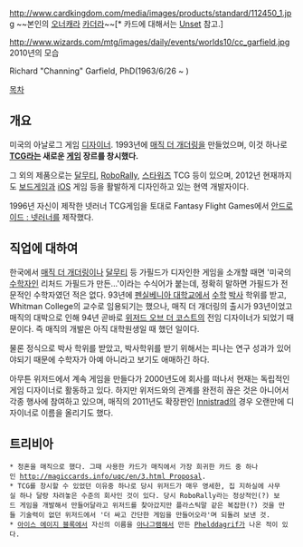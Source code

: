 http://www.cardkingdom.com/media/images/products/standard/112450_1.jpg
~~본인의 [[오너캐]]라 [[카더라]]~~[* 카드에 대해서는 [[Unset]] 참고.]

http://www.wizards.com/mtg/images/daily/events/worlds10/cc_garfield.jpg
2010년의 모습

Richard "Channing" Garfield, PhD(1963/6/26 ~ )

[[목차]]

== 개요 ==
미국의 아날로그 게임 [[디자이너]]. 1993년에 [[매직 더 개더링]]을 만들었으며, 이것 하나로 '''[[TCG]]라는 새로운 [[게임]] 장르를 창시했다.'''

그 외의 제품으로는 [[달무티]], [[RoboRally]], [[스타워즈]] TCG 등이 있으며, 2012년 현재까지도 [[보드게임]]과 [[iOS]] 게임 등을 활발하게 디자인하고 있는 현역 개발자이다.

1996년 자신이 제작한 넷러너 TCG게임을 토대로 Fantasy Flight Games에서 [[안드로이드 : 넷러너]]를 제작했다.


== 직업에 대하여 ==
한국에서 [[매직 더 개더링]]이나 [[달무티]] 등 가필드가 디자인한 게임을 소개할 때면 '미국의 [[수학자]]인 리처드 가필드가 만든...'이라는 수식어가 붙는데, 정확히 말하면 가필드가 전문적인 수학자였던 적은 없다. 93년에 [[펜실베니아 대학교]]에서 [[수학]] [[박사]] 학위를 받고, Whitman College의 교수로 임용되기는 했으나, 매직 더 개더링의 출시가 93년이었고 매직의 대박으로 인해 94년 곧바로 [[위저드 오브 더 코스트]]의 전임 디자이너가 되었기 때문이다. 즉 매직의 개발은 아직 대학원생일 때 했던 일이다.

물론 정식으로 박사 학위를 받았고, 박사학위를 받기 위해서는 피나는 연구 성과가 있어야되기 때문에 수학자가 아예 아니라고 보기도 애매하긴 하다.

아무튼 위저드에서 계속 게임을 만들다가 2000년도에 회사를 떠나서 현재는 독립적인 게임 디자이너로 활동하고 있다. 하지만 위저드와의 관계를 완전히 끊은 것은 아니어서 각종 행사에 참여하고 있으며, 매직의 2011년도 확장판인 [[Innistrad]]의 경우 오랜만에 디자이너로 이름을 올리기도 했다.

== 트리비아 ==
 * 청혼을 매직으로 했다. 그때 사용한 카드가 매직에서 가장 희귀한 카드 중 하나인 [[http://magiccards.info/uqc/en/3.html Proposal]].
 * TCG를 창시할 수 있었던 이유중 하나로 당시 위저드가 매우 영세한, 집 지하실에 사무실 하나 달랑 차려놓은 수준의 회사인 것이 있다. 당시 RoboRally라는 정상적인(?) 보드 게임을 개발해서 만들어달라고 위저드를 찾아갔지만 플라스틱말 같은 복잡한(?) 것을 만들 기술력이 없던 위저드에서 '더 싸고 간단한 게임을 만들어오라'며 되돌려 보낸 것. 
 * [[아이스 에이지 블록]]에서 자신의 이름을 [[아나그램]]해서 만든 [[Phelddagrif]]가 나온 적이 있다.

